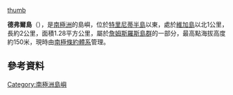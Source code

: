 [[Imgae:Mating_adele.JPG|thumb]]

'''德弗爾島'''（{{lang-en|Devil Island}}），是[[南極洲|南極洲]]的島嶼，位於[[特里尼蒂半島|特里尼蒂半島]]以東，處於[[維加島|維加島]]以北1公里，長約2公里，面積1.28平方公里，屬於[[詹姆斯羅斯島群|詹姆斯羅斯島群]]的一部分，最高點海拔高度約150米，現時由[[南極條約體系|南極條約體系]]管理。

{{coord|63|48|S|57|17|W|source:GNIS|display=title}}

==參考資料==
{{usgs-gazetteer}}

{{Antarctica-geo-stub}}
[[Category:南極洲島嶼|Category:南極洲島嶼]]